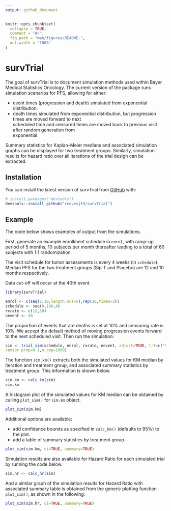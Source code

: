 ```yaml
---
output: github_document
---
```


<!-- README.md is generated from README.Rmd. Please edit that file -->

```r
knitr::opts_chunk$set(
  collapse = TRUE,
  comment = "#>",
  fig.path = "man/figures/README-",
  out.width = "100%"
)
```

# survTrial

The goal of survTrial is to document simulation methods used within Bayer Medical Statistics Oncology.  The current version of the package runs simulation scenarios for PFS, allowing for either:

* event times (progression and death) simulated from exponential distribution.
* death times simulated from exponential distribution, but progression times are moved forward to next   
  scheduled time and censored times are moved back to previous visit after random generation from   
  exponential.
  
Summary statistics for Kaplan-Meier medians and associated simulation graphs can be displayed for two treatment groups.  Similarly, simulation results for hazard ratio over all iterations of the trial design can be extracted.

## Installation

You can install the latest version of survTrial from [GitHub](https://github.com/) with:

``` r
# install.packages("devtools")
devtools::install_github("reevesj53/survTrial")
```
## Example
The code below shows examples of output from the simulations.

First, generate an example enrollment schedule in `enrol`, with ramp-up period of 5 months, 10 subjects per month thereafter leading to a total of 60 subjects with 1:1 randomization.

The visit schedule for tumor assessments is every 4 weeks (in `schedule`).  Median PFS for the two treatment groups (Sip-T and Placebo) are 12 and 10 months respectively.

Data cut-off will occur at the 40th event.  
```r
library(survTrial)

enrol <- c(seq(2,10,length.out=5),rep(10,times=3))
schedule <- seq(0,100,4)
rxrate <- c(12,10)
nevent <- 40

```
The proportion of events that are deaths is set at 10% and censoring rate is 10%.  We accept the default method of moving progression events forward to the next scheduled visit.  Then run the simulation:
```r
sim <- trial_sim(schedule, enrol, rxrate, nevent, adjust=TRUE, trt=c("Sip-T","placebo"),death.prop=0.1,
censor.prop=0.1,n.rep=1000)
```
The function `sim.km()` extracts both the simulated values for KM median by iteration and treatment group, and associated summary statistics by treatment group.  This information is shown below.
```r
sim.km <- calc_km(sim)
sim.km
```
A histogram plot of the simulated values for KM median can be obtained by calling `plot_sim()` for `sim.km` object. 
```r
plot_sim(sim.km)
```
Additional options are available:

* add confidence bounds as specified in `calc_km()` (defaults to 95%) to the plot.
* add a table of summary statistics by treatment group.
```r
plot_sim(sim.km, ci=TRUE, summary=TRUE)
```
Simulation results are also available for Hazard Ratio for each simulated trial by running the code below.
```r
sim.hr <- calc_hr(sim)
```
And a similar graph of the simulation results for Hazard Ratio with associated summary table is obtained from the generic plotting function `plot_sim()`, as shown in the following:
```r
plot_sim(sim.hr, ci=TRUE, summary=TRUE)
```
